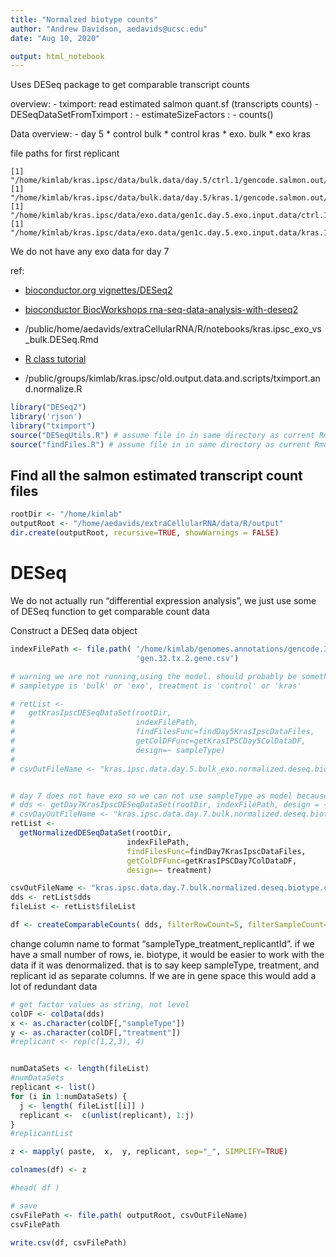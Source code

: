 ```yaml
---
title: "Normalzed biotype counts"
author: "Andrew Davidson, aedavids@ucsc.edu"
date: "Aug 10, 2020"

output: html_notebook
---
```

Uses DESeq package to get comparable transcript counts

overview: 
  - tximport: read estimated salmon quant.sf (transcripts counts)
  - DESeqDataSetFromTximport :
  - estimateSizeFactors :
  - counts()

Data overview:
- day 5
  * control bulk
  * control kras
  * exo.    bulk
  * exo     kras
  
file paths for first replicant
```
[1] "/home/kimlab/kras.ipsc/data/bulk.data/day.5/ctrl.1/gencode.salmon.out/quant.sf"
[1] "/home/kimlab/kras.ipsc/data/bulk.data/day.5/kras.1/gencode.salmon.out/quant.sf"
[1] "/home/kimlab/kras.ipsc/data/exo.data/gen1c.day.5.exo.input.data/ctrl.1/gencode.salmon.out/quant.sf"
[1] "/home/kimlab/kras.ipsc/data/exo.data/gen1c.day.5.exo.input.data/kras.1/gencode.salmon.out/quant.sf"
```

We do not have any exo data for day 7

ref:

- [bioconductor.org vignettes/DESeq2](http://bioconductor.org/packages/devel/bioc/vignettes/DESeq2/inst/doc/DESeq2.html)
- [bioconductor BiocWorkshops rna-seq-data-analysis-with-deseq2](https://bioconductor.github.io/BiocWorkshops/rna-seq-data-analysis-with-deseq2.html)
- /public/home/aedavids/extraCellularRNA/R/notebooks/kras.ipsc_exo_vs_bulk.DESeq.Rmd

- [R class tutorial](https://www.datamentor.io/r-programming/object-class-introduction/)

- /public/groups/kimlab/kras.ipsc/old.output.data.and.scripts/tximport.and.normalize.R


```r
library("DESeq2")
library('rjson')
library("tximport")
source("DESeqUtils.R") # assume file in in same directory as current Rmd
source("findFiles.R") # assume file in in same directory as current Rmd
```
## Find all the salmon estimated transcript count files
```r
rootDir <- "/home/kimlab"
outputRoot <- "/home/aedavids/extraCellularRNA/data/R/output"
dir.create(outputRoot, recursive=TRUE, showWarnings = FALSE)
```


# DESeq
We do not actually run "differential expression analysis", we just use some of DESeq function to get
comparable count data

Construct a DESeq data object
```r
indexFilePath <- file.path( '/home/kimlab/genomes.annotations/gencode.32', 
                            'gen.32.tx.2.gene.csv')

# warning we are not running,using the model. should probably be something like ~ treatment + sampleType
# sampletype is 'bulk' or 'exo', treatment is 'control' or 'kras' 

# retList <-
#   getKrasIpscDESeqDataSet(rootDir,
#                           indexFilePath,
#                           findFilesFunc=findDay5KrasIpscDataFiles, 
#                           getColDFFunc=getKrasIPSCDay5ColDataDF,
#                           design=~ sampleType)
# 
# csvOutFileName <- "kras.ipsc.data.day.5.bulk_exo.normalized.deseq.biotype.counts.csv"


# day 7 does not have exo so we can not use sampleType as model because all the values are bulk
# dds <- getDay7KrasIpscDESeqDataSet(rootDir, indexFilePath, design = ~ treatment)
# csvDayOutFileName <- "kras.ipsc.data.day.7.bulk.normalized.deseq.biotype.counts.csv"
retList <-
  getNormalizedDESeqDataSet(rootDir,
                          indexFilePath,
                          findFilesFunc=findDay7KrasIpscDataFiles, 
                          getColDFFunc=getKrasIPSCDay7ColDataDF,
                          design=~ treatment)

csvOutFileName <- "kras.ipsc.data.day.7.bulk.normalized.deseq.biotype.counts.csv"
dds <- retList$dds
fileList <- retList$fileList

df <- createComparableCounts( dds, filterRowCount=5, filterSampleCount=4 )
```


change column name to format "sampleType_treatment_replicantId". if we have a
small number of rows, ie. biotype, it would be easier to work with the data if
it was denormalized. that is to say keep sampleType, treatment, and replicant id
as separate columns. If we are in gene space this would add a lot of redundant data
```r
# get factor values as string, not level
colDF <- colData(dds)
x <- as.character(colDF[,"sampleType"])
y <- as.character(colDF[,"treatment"])
#replicant <- rep(c(1,2,3), 4)


numDataSets <- length(fileList)
#numDataSets
replicant <- list()
for (i in 1:numDataSets) {
  j <- length( fileList[[i]] )
  replicant <-  c(unlist(replicant), 1:j)
}
#replicantList

z <- mapply( paste,  x,  y, replicant, sep="_", SIMPLIFY=TRUE)

colnames(df) <- z
```


```r
#head( df )

# save
csvFilePath <- file.path( outputRoot, csvOutFileName)
csvFilePath

write.csv(df, csvFilePath)
```

